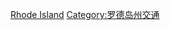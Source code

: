 {{commonscat|Rail transportation in Rhode Island}}

[[Category:美國各州鐵路|Rhode Island]]
[[Category:罗德岛州交通|Category:罗德岛州交通]]
